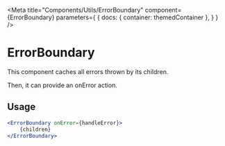
<Meta
    title="Components/Utils/ErrorBoundary"
    component={ErrorBoundary}
    parameters={
        {
            docs: {
                container: themedContainer
            },
        }
    }
/>

# ErrorBoundary

This component caches all errors thrown by its children.

Then, it can provide an onError action.

## Usage

````jsx
<ErrorBoundary onError={handleError}>
    {children}
</ErrorBoundary>
````
